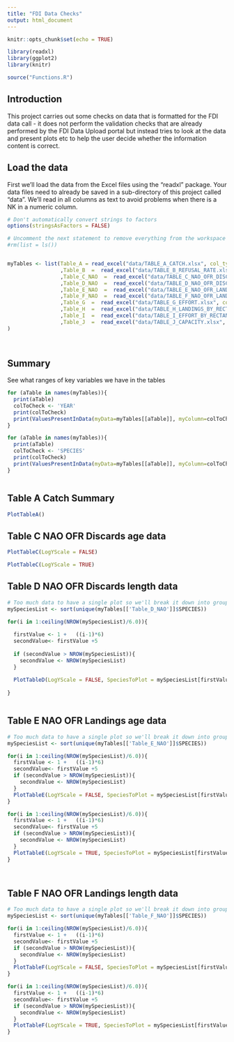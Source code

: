 ```yaml
---
title: "FDI Data Checks"
output: html_document
---
```


```r
knitr::opts_chunk$set(echo = TRUE)

library(readxl)
library(ggplot2)
library(knitr)

source("Functions.R")

```

## Introduction

This project carries out some checks on data that is formatted for the FDI data call  - it does not perform the validation checks that are already performed by the FDI Data Upload portal but instead tries to look at the data and present plots etc to help the user decide whether the information content is correct.

## Load the data

First we'll load the data from the Excel files using the "readxl" package.  Your data files need to already be saved in a sub-directory of this project called "data".  We'll read in all columns as text to avoid problems when there is a NK in a numeric column.

```r

# Don't automatically convert strings to factors
options(stringsAsFactors = FALSE)

# Uncomment the next statement to remove everything from the workspace and start with a clean environment
#rm(list = ls())


myTables <- list(Table_A = read_excel("data/TABLE_A_CATCH.xlsx", col_types = "text")
                 ,Table_B  =  read_excel("data/TABLE_B_REFUSAL_RATE.xlsx", col_types = "text")
                 ,Table_C_NAO  =  read_excel("data/TABLE_C_NAO_OFR_DISCARDS_AGE.xlsx", col_types = "text")
                 ,Table_D_NAO  =  read_excel("data/TABLE_D_NAO_OFR_DISCARDS_LENGTH.xlsx", col_types = "text")
                 ,Table_E_NAO  =  read_excel("data/TABLE_E_NAO_OFR_LANDINGS_AGE.xlsx", col_types = "text")
                 ,Table_F_NAO  =  read_excel("data/TABLE_F_NAO_OFR_LANDINGS_LENGTH.xlsx", col_types = "text")
                 ,Table_G  =  read_excel("data/TABLE_G_EFFORT.xlsx", col_types = "text")
                 ,Table_H  =  read_excel("data/TABLE_H_LANDINGS_BY_RECTANGLE.xlsx", col_types = "text")
                 ,Table_I  =  read_excel("data/TABLE_I_EFFORT_BY_RECTANGLE.xlsx", col_types = "text")
                 ,Table_J  =  read_excel("data/TABLE_J_CAPACITY.xlsx", col_types = "text")
)
                   
                   


```

## Summary

See what ranges of key variables we have in the tables


```r

for (aTable in names(myTables)){
  print(aTable)
  colToCheck <- 'YEAR'
  print(colToCheck)
  print(ValuesPresentInData(myData=myTables[[aTable]], myColumn=colToCheck))
}

for (aTable in names(myTables)){
  print(aTable)
  colToCheck <- 'SPECIES'
  print(colToCheck)
  print(ValuesPresentInData(myData=myTables[[aTable]], myColumn=colToCheck))
}



```

## Table A Catch Summary

```r

PlotTableA()


```



## Table C NAO OFR Discards age data


```r

PlotTableC(LogYScale = FALSE)

PlotTableC(LogYScale = TRUE)


```

## Table D NAO OFR Discards length data

```r

# Too much data to have a single plot so we'll break it down into groups of 6 species
mySpeciesList <- sort(unique(myTables[['Table_D_NAO']]$SPECIES))

for(i in 1:ceiling(NROW(mySpeciesList)/6.0)){
  
  firstValue <- 1 +   ((i-1)*6) 
  secondValue<- firstValue +5
  
  if (secondValue > NROW(mySpeciesList)){
    secondValue <- NROW(mySpeciesList)
  }
  
  PlotTableD(LogYScale = FALSE, SpeciesToPlot = mySpeciesList[firstValue:secondValue])
  
}



```

## Table E NAO OFR Landings age data


```r

# Too much data to have a single plot so we'll break it down into groups of 6 species
mySpeciesList <- sort(unique(myTables[['Table_E_NAO']]$SPECIES))

for(i in 1:ceiling(NROW(mySpeciesList)/6.0)){
  firstValue <- 1 +   ((i-1)*6) 
  secondValue<- firstValue +5
  if (secondValue > NROW(mySpeciesList)){
    secondValue <- NROW(mySpeciesList)
  }
  PlotTableE(LogYScale = FALSE, SpeciesToPlot = mySpeciesList[firstValue:secondValue])
}

for(i in 1:ceiling(NROW(mySpeciesList)/6.0)){
  firstValue <- 1 +   ((i-1)*6) 
  secondValue<- firstValue +5
  if (secondValue > NROW(mySpeciesList)){
    secondValue <- NROW(mySpeciesList)
  }
  PlotTableE(LogYScale = TRUE, SpeciesToPlot = mySpeciesList[firstValue:secondValue])
}




```

## Table F NAO OFR Landings length data

```r

# Too much data to have a single plot so we'll break it down into groups of 6 species
mySpeciesList <- sort(unique(myTables[['Table_F_NAO']]$SPECIES))

for(i in 1:ceiling(NROW(mySpeciesList)/6.0)){
  firstValue <- 1 +   ((i-1)*6) 
  secondValue<- firstValue +5
  if (secondValue > NROW(mySpeciesList)){
    secondValue <- NROW(mySpeciesList)
  }
  PlotTableF(LogYScale = FALSE, SpeciesToPlot = mySpeciesList[firstValue:secondValue])
}

for(i in 1:ceiling(NROW(mySpeciesList)/6.0)){
  firstValue <- 1 +   ((i-1)*6) 
  secondValue<- firstValue +5
  if (secondValue > NROW(mySpeciesList)){
    secondValue <- NROW(mySpeciesList)
  }
  PlotTableF(LogYScale = TRUE, SpeciesToPlot = mySpeciesList[firstValue:secondValue])
}

```



